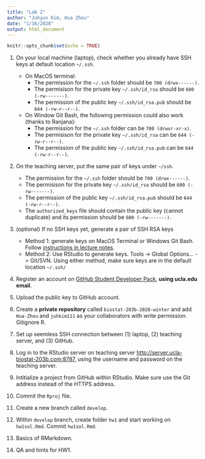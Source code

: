 ```yaml
---
title: "Lab 2"
author: "Juhyun Kim, Hua Zhou"
date: "1/16/2020"
output: html_document
---
```


```r
knitr::opts_chunk$set(echo = TRUE)
```

1. On your local machine (laptop), check whether you already have SSH keys at default location `~/.ssh`. 
    - On MacOS terminal: 
        - The permission for the `~/.ssh` folder should be `700 (drwx------)`. 
        - The permisison for the private key `~/.ssh/id_rsa` should be `600 (-rw-------)`. 
        - The permission of the public key `~/.ssh/id_rsa.pub` should be `644 (-rw-r--r--)`.
    - On Window Git Bash, the following permission could also work (thanks to Ranjana): 
        - The permission for the `~/.ssh` folder can be `700 (drwxr-xr-x)`. 
        - The permisison for the private key `~/.ssh/id_rsa` can be `644 (-rw-r--r--)`. 
        - The permission of the public key `~/.ssh/id_rsa.pub` can be `644 (-rw-r--r--)`.
    
2. On the teaching server, put the same pair of keys under `~/ssh`. 
    - The permission for the `~/.ssh` folder should be `700 (drwx------)`. 
    - The permisison for the private key `~/.ssh/id_rsa` should be `600 (-rw-------)`.
    - The permission of the public key `~/.ssh/id_rsa.pub` should be `644 (-rw-r--r--)`. 
    - The `authorized_keys` file should contain the public key (cannot duplicate) and its permission should be `600 (-rw-------)`.
   
3. (optional) If no SSH keys yet, generate a pair of SSH RSA keys
    - Method 1: generate keys on MacOS Terminal or Windows Git Bash. Follow [instructions in lecture notes](https://ucla-biostat203b-2020winter.github.io/slides/02-linux/linux.html#steps-to-generate-keys).  
    - Method 2: Use RStudio to generate keys. Tools -> Global Options... -> Git/SVN. 
Using either method, make sure keys are in the default location `~/.ssh/`

4. Register an account on [GitHub Student Developer Pack](https://education.github.com/pack), **using ucla.edu email**. 

5. Upload the public key to GitHub account.

6. Create a **private repository** called `biostat-203b-2020-winter` and add `Hua-Zhou` and `juhkim111` as your collaborators with write permission. Gitignore R.

7. Set up seemless SSH connection between (1) laptop, (2) teaching server, and (3) GitHub.

8. Log in to the RStudio server on teaching server <http://server.ucla-biostat-203b.com:8787>, using the username and password on the teaching server.

8. Intitialize a project from GitHub within RStudio. Make sure use the Git address instead of the HTTPS address.

9. Commit the `Rproj` file.

10. Create a new branch called `develop`.

11. Within `develop` branch, create folder `hw1` and start working on `hw1sol.Rmd`. Commit `hw1sol.Rmd`.

12. Basics of RMarkdown.

13. QA and hints for HW1.
